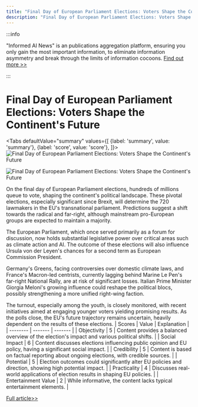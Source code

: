 ```yaml
---
title: "Final Day of European Parliament Elections: Voters Shape the Continent's Future"
description: "Final Day of European Parliament Elections: Voters Shape the Continent's Future"
---
```



:::info

"Informed AI News" is an publications aggregation platform, ensuring you only gain the most important information, to eliminate information asymmetry and break through the limits of information cocoons.  [Find out more >>](/)

:::

# Final Day of European Parliament Elections: Voters Shape the Continent's Future


<Tabs
	defaultValue="summary"
	values={[
	{label: 'summary', value: 'summary'},
	{label: 'score', value: 'score'},
]}>
<TabItem value="summary">
<img
  src="https://image.informedainews.com/2024/06/Pol-Wjc-1717983331-1.jpg"
  alt="Final Day of European Parliament Elections: Voters Shape the Continent's Future"
/>

<img
  src="https://image.informedainews.com/2024/06/Pol-T01-1717983331-2.jpg"
  alt="Final Day of European Parliament Elections: Voters Shape the Continent's Future"
/>



On the final day of European Parliament elections, hundreds of millions queue to vote, shaping the continent's political landscape. These pivotal elections, especially significant since Brexit, will determine the 720 lawmakers in the EU's transnational parliament. Predictions suggest a shift towards the radical and far-right, although mainstream pro-European groups are expected to maintain a majority.

The European Parliament, which once served primarily as a forum for discussion, now holds substantial legislative power over critical areas such as climate action and AI. The outcome of these elections will also influence Ursula von der Leyen's chances for a second term as European Commission President.

Germany's Greens, facing controversies over domestic climate laws, and France's Macron-led centrists, currently lagging behind Marine Le Pen's far-right National Rally, are at risk of significant losses. Italian Prime Minister Giorgia Meloni's growing influence could reshape the political blocs, possibly strengthening a more unified right-wing faction.

The turnout, especially among the youth, is closely monitored, with recent initiatives aimed at engaging younger voters yielding promising results. As the polls close, the EU's future trajectory remains uncertain, heavily dependent on the results of these elections.
</TabItem>
<TabItem value="score">
	| Scores     | Value   | Explanation |
	| -------- | ------- | ------- |
	| Objectivity  | 5    | Content provides a balanced overview of the election's impact and various political shifts.    |
	| Social Impact | 6     | Content discusses elections influencing public opinion and EU policy, having a significant social impact.    |
	| Credibility    | 5    | Content is based on factual reporting about ongoing elections, with credible sources.    |
	| Potential    | 5    | Election outcomes could significantly alter EU policies and direction, showing high potential impact.    |
	| Practicality    | 4    | Discusses real-world applications of election results in shaping EU policies.    |
	| Entertainment Value    | 2    | While informative, the content lacks typical entertainment elements.    |
</TabItem>
</Tabs>

[Full article>>](https://www.theguardian.com/world/article/2024/jun/09/hundreds-of-millions-head-to-polls-on-final-day-of-european-elections)
